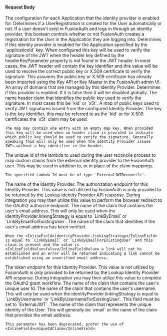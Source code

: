 
#### Request Body

<APIBlock>
  <APIField name="identityProvider.applicationConfiguration" type="Map<UUID, Optional>" optional>
    The configuration for each Application that the identity provider is enabled for.
  </APIField>
  <APIField name="identityProvider.applicationConfiguration[applicationId].createRegistration" type="Boolean" optional defaults="true">
    Determines if a UserRegistration is created for the User automatically or not. If a user doesn't exist in FusionAuth and logs in through an identity provider, this boolean controls whether or not FusionAuth creates a registration for the User in the Application they are logging into.
  </APIField>
  <APIField name="identityProvider.applicationConfiguration[applicationId].enabled"  type="Boolean" optional defaults="false">
    Determines if this identity provider is enabled for the Application specified by the `applicationId` key.
  </APIField>
  <APIField name="identityProvider.claimMap" type="Map<String, String>" optional>
    <ClaimMappings />
  </APIField>

  <IdentityProviderDebugRequestParameter idp_since={props.idp_since} />

  <APIField name="identityProvider.defaultKeyId" optional>
    When configured this key will be used to verify the signature of the JWT when the header key defined by the <InlineField>headerKeyParameter</InlineField> property is not found in the JWT header. In most cases, the JWT header will contain the key identifier and this value will be used to resolve the correct public key or X.509 certificate to verify the signature. This assumes the public key or X.509 certificate has already been imported using the Key API or Key Master in the FusionAuth admin UI.
  </APIField>
  <APIField name="identityProvider.domains" optional>
    An array of domains that are managed by this Identity Provider.
  </APIField>
  <APIField name="identityProvider.enabled" type="Boolean" optional defaults="false">
    Determines if this provider is enabled. If it is false then it will be disabled globally.
  </APIField>
  <APIField name="identityProvider.headerKeyParameter" type="String" required>
    The name header claim that identifies the public key used to verify the signature. In most cases this be `kid` or `x5t`.
  </APIField>
  <APIField name="identityProvider.keys" type="Map<String, String>" optional>
    A map of public keys used to verify JWT signatures issued from the configured Identity Provider. The key is the key identifier, this
    may be referred to as the `kid` or for X.509 certificates the `x5t` claim may be used.

    The map may contain one entry with an empty map key. When provided this key will be used when no header claim is provided to indicate
    which public key should be used to verify the signature. Generally speaking this will only be used when the Identity Provider issues
    JWTs without a key identifier in the header.
  </APIField>
  <APIField name="identityProvider.lambdaConfiguration.reconcileId" type="UUID" optional since="1.17.0">
    The unique Id of the lambda to used during the user reconcile process to map custom claims from the external identity provider to the FusionAuth user. This may be used in addition to, or in place of the claim mappings.

    The specified Lambda Id must be of type `ExternalJWTReconcile`.
  </APIField>

  <IdentityProviderLinkingStrategyRequestParameter idp_display_name={props.idp_display_name}
                                                   idp_enforce_email_verified_claim={props.idp_enforce_email_verified_claim}
                                                   idp_since={props.idp_since}
                                                   idp_linking_strategy={props.idp_linking_strategy} />

  <APIField name="identityProvider.name" type="String" required>
    The name of the Identity Provider.
  </APIField>
  <APIField name="identityProvider.oauth2.authorization_endpoint" type="String" optional>
    The authorization endpoint for this Identity Provider. This value is not utilized by FusionAuth is only provided to be returned by the
    Lookup Identity Provider API response. During integration you may then utilize this value to perform the browser redirect to the OAuth2
    authorize endpoint.
  </APIField>
  <APIField name="identityProvider.oauth2.emailClaim" type="String" optional defaults="email">
    The name of the claim that contains the user's email address. This will only be used when the <InlineField>identityProvider.linkingStrategy</InlineField> is equal to `LinkByEmail` or `LinkByEmailForExistingUser`.
  </APIField>
  <APIField name="identityProvider.oauth2.emailVerifiedClaim" type="String" optional defaults="email_verified" since="1.48.0">
    The name of the claim that identities if the user's email address has been verified.

    When the <InlineField>identityProvider.linkingStrategy</InlineField> is equal to `LinkByEmail` or `LinkByEmailForExistingUser` and this claim is present and the value is <InlineFieldValue>false</InlineFieldValue> a link will not be established and an error will be returned indicating a link cannot be established using an unverified email address.
  </APIField>
  <APIField name="identityProvider.oauth2.token_endpoint" type="String" optional>
    The token endpoint for this Identity Provider. This value is not utilized by FusionAuth is only provided to be returned by the
    Lookup Identity Provider API response. During integration you may then utilize this value to complete the OAuth2 grant workflow.
  </APIField>
  <APIField name="identityProvider.oauth2.uniqueIdClaim" type="String" optional defaults="sub">
    The name of the claim that contains the user's unique user Id.
  </APIField>
  <APIField name="identityProvider.oauth2.usernameClaim" type="String" optional defaults="preferred_username">
    The name of the claim that contains the user's username. This will only be used when the <InlineField>identityProvider.linkingStrategy</InlineField> is equal to `LinkByUsername` or `LinkByUsernameForExistingUser`.
  </APIField>

  <IdentityProviderTenantConfiguration />

  <APIField name="identityProvider.type" type="String" required>
    This field must be set to `ExternalJWT`.
  </APIField>
  <APIField name="identityProvider.uniqueIdentityClaim" type="String" optional deprecated>
    The name of the claim that represents the unique identity of the User. This will generally be `email` or the name of the claim that provides the email address.

    This parameter has been deprecated, prefer the use of <InlineField>uniqueIdClaim</InlineField>.
  </APIField>
</APIBlock>

<JSON title="Example Request JSON" src="identity-providers/external-jwt-request.json" />

